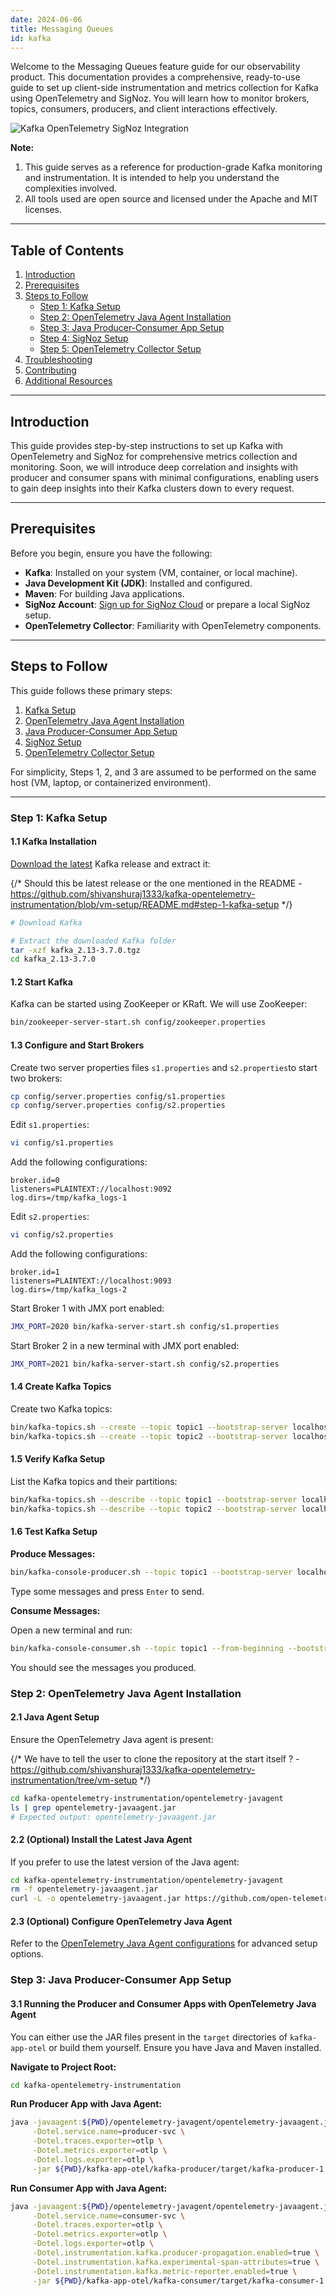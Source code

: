 ```yaml
---
date: 2024-06-06
title: Messaging Queues
id: kafka
---
```


Welcome to the Messaging Queues feature guide for our observability product. This documentation provides a comprehensive, ready-to-use guide to set up client-side instrumentation and metrics collection for Kafka using OpenTelemetry and SigNoz. You will learn how to monitor brokers, topics, consumers, producers, and client interactions effectively.

![Kafka OpenTelemetry SigNoz Integration](assets/kafka-otel-signoz.png)

**Note:**
1. This guide serves as a reference for production-grade Kafka monitoring and instrumentation. It is intended to help you understand the complexities involved.
2. All tools used are open source and licensed under the Apache and MIT licenses.

---

## Table of Contents

1. [Introduction](#introduction)
2. [Prerequisites](#prerequisites)
3. [Steps to Follow](#steps-to-follow)
    - [Step 1: Kafka Setup](#step-1-kafka-setup)
    - [Step 2: OpenTelemetry Java Agent Installation](#step-2-opentelemetry-java-agent-installation)
    - [Step 3: Java Producer-Consumer App Setup](#step-3-java-producer-consumer-app-setup)
    - [Step 4: SigNoz Setup](#step-4-signoz-setup)
    - [Step 5: OpenTelemetry Collector Setup](#step-5-opentelemetry-collector-setup)
4. [Troubleshooting](#troubleshooting)
5. [Contributing](#contributing)
6. [Additional Resources](#additional-resources)

---

## Introduction

This guide provides step-by-step instructions to set up Kafka with OpenTelemetry and SigNoz for comprehensive metrics collection and monitoring. Soon, we will introduce deep correlation and insights with producer and consumer spans with minimal configurations, enabling users to gain deep insights into their Kafka clusters down to every request.

---

## Prerequisites

Before you begin, ensure you have the following:

- **Kafka**: Installed on your system (VM, container, or local machine).
- **Java Development Kit (JDK)**: Installed and configured.
- **Maven**: For building Java applications.
- **SigNoz Account**: [Sign up for SigNoz Cloud](https://signoz.io/docs/cloud/) or prepare a local SigNoz setup.
- **OpenTelemetry Collector**: Familiarity with OpenTelemetry components.

---

## Steps to Follow

This guide follows these primary steps:

1. [Kafka Setup](#step-1-kafka-setup)
2. [OpenTelemetry Java Agent Installation](#step-2-opentelemetry-java-agent-installation)
3. [Java Producer-Consumer App Setup](#step-3-java-producer-consumer-app-setup)
4. [SigNoz Setup](#step-4-signoz-setup)
5. [OpenTelemetry Collector Setup](#step-5-opentelemetry-collector-setup)

For simplicity, Steps 1, 2, and 3 are assumed to be performed on the same host (VM, laptop, or containerized environment).

---

### Step 1: Kafka Setup

#### 1.1 Kafka Installation

[Download the latest](https://www.apache.org/dyn/closer.cgi?path=/kafka/3.7.0/kafka_2.13-3.7.0.tgz) Kafka release and extract it:

{/* Should this be latest release or the one mentioned in the README - https://github.com/shivanshuraj1333/kafka-opentelemetry-instrumentation/blob/vm-setup/README.md#step-1-kafka-setup */}

```bash
# Download Kafka

# Extract the downloaded Kafka folder
tar -xzf kafka_2.13-3.7.0.tgz
cd kafka_2.13-3.7.0

```

#### 1.2 Start Kafka 

Kafka can be started using ZooKeeper or KRaft. We will use ZooKeeper:

```bash
bin/zookeeper-server-start.sh config/zookeeper.properties
```

#### 1.3 Configure and Start Brokers

Create two server properties files `s1.properties` and `s2.properties`to start two brokers:

```bash
cp config/server.properties config/s1.properties
cp config/server.properties config/s2.properties
```

Edit `s1.properties`:

```bash
vi config/s1.properties
```

Add the following configurations:

```
broker.id=0
listeners=PLAINTEXT://localhost:9092
log.dirs=/tmp/kafka_logs-1
```

Edit `s2.properties`:

```bash
vi config/s2.properties
```

Add the following configurations:

```
broker.id=1
listeners=PLAINTEXT://localhost:9093
log.dirs=/tmp/kafka_logs-2
```

Start Broker 1 with JMX port enabled:
```bash
JMX_PORT=2020 bin/kafka-server-start.sh config/s1.properties
```

Start Broker 2 in a new terminal with JMX port enabled:
```bash
JMX_PORT=2021 bin/kafka-server-start.sh config/s2.properties
```

#### 1.4 Create Kafka Topics

Create two Kafka topics:

```bash
bin/kafka-topics.sh --create --topic topic1 --bootstrap-server localhost:9092 --replication-factor 2 --partitions 2
bin/kafka-topics.sh --create --topic topic2 --bootstrap-server localhost:9092 --replication-factor 2 --partitions 1
```

#### 1.5 Verify Kafka Setup

List the Kafka topics and their partitions:

```bash
bin/kafka-topics.sh --describe --topic topic1 --bootstrap-server localhost:9092
bin/kafka-topics.sh --describe --topic topic2 --bootstrap-server localhost:9092
```

#### 1.6 Test Kafka Setup

**Produce Messages:**

```bash
bin/kafka-console-producer.sh --topic topic1 --bootstrap-server localhost:9092
```

Type some messages and press `Enter` to send.

**Consume Messages:**

Open a new terminal and run:

```bash
bin/kafka-console-consumer.sh --topic topic1 --from-beginning --bootstrap-server localhost:9092
```

You should see the messages you produced.

### Step 2: OpenTelemetry Java Agent Installation

#### 2.1 Java Agent Setup

Ensure the OpenTelemetry Java agent is present:

{/* We have to tell the user to clone the repository at the start itself ? - https://github.com/shivanshuraj1333/kafka-opentelemetry-instrumentation/tree/vm-setup */}

```bash
cd kafka-opentelemetry-instrumentation/opentelemetry-javagent
ls | grep opentelemetry-javaagent.jar
# Expected output: opentelemetry-javaagent.jar
```

#### 2.2 (Optional) Install the Latest Java Agent

If you prefer to use the latest version of the Java agent:

```bash
cd kafka-opentelemetry-instrumentation/opentelemetry-javagent
rm -f opentelemetry-javaagent.jar
curl -L -o opentelemetry-javaagent.jar https://github.com/open-telemetry/opentelemetry-java-instrumentation/releases/latest/download/opentelemetry-javaagent.jar
```

#### 2.3 (Optional) Configure OpenTelemetry Java Agent

Refer to the [OpenTelemetry Java Agent configurations](https://opentelemetry.io/docs/zero-code/java/agent/) for advanced setup options.

### Step 3: Java Producer-Consumer App Setup

#### 3.1 Running the Producer and Consumer Apps with OpenTelemetry Java Agent

You can either use the JAR files present in the `target` directories of `kafka-app-otel` or build them yourself. 
Ensure you have Java and Maven installed.

**Navigate to Project Root:**

```bash
cd kafka-opentelemetry-instrumentation
```

**Run Producer App with Java Agent:**

```bash
java -javaagent:${PWD}/opentelemetry-javagent/opentelemetry-javaagent.jar \
     -Dotel.service.name=producer-svc \
     -Dotel.traces.exporter=otlp \
     -Dotel.metrics.exporter=otlp \
     -Dotel.logs.exporter=otlp \
     -jar ${PWD}/kafka-app-otel/kafka-producer/target/kafka-producer-1.0-SNAPSHOT-jar-with-dependencies.jar
```

**Run Consumer App with Java Agent:**

```bash
java -javaagent:${PWD}/opentelemetry-javagent/opentelemetry-javaagent.jar \
     -Dotel.service.name=consumer-svc \
     -Dotel.traces.exporter=otlp \
     -Dotel.metrics.exporter=otlp \
     -Dotel.logs.exporter=otlp \
     -Dotel.instrumentation.kafka.producer-propagation.enabled=true \
     -Dotel.instrumentation.kafka.experimental-span-attributes=true \
     -Dotel.instrumentation.kafka.metric-reporter.enabled=true \
     -jar ${PWD}/kafka-app-otel/kafka-consumer/target/kafka-consumer-1.0-SNAPSHOT-jar-with-dependencies.jar
```

